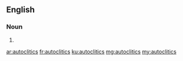 ==English==

===Noun===
{{head|en|noun plural form}}

# {{plural of|autoclitic|lang=en}}

[[ar:autoclitics]]
[[fr:autoclitics]]
[[ku:autoclitics]]
[[mg:autoclitics]]
[[my:autoclitics]]